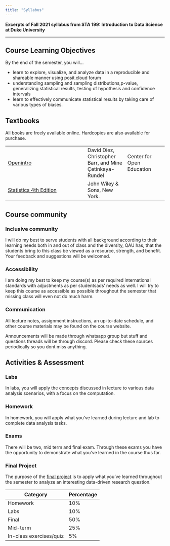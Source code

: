 ---
title: "Syllabus"
---

**Excerpts of Fall 2021 syllabus from STA 199: Introduction to Data Science at Duke University**

<hr>

## Course Learning Objectives

By the end of the semester, you will...

-   learn to explore, visualize, and analyze data in a reproducible and shareable manner using posit.cloud forum
-   understanding sampling and sampling distributions,p-value, generalizing statistical results, testing of hypothesis and confidence intervals
-   learn to effectively communicate statistical results by taking care of various types of biases.

## Textbooks

All books are freely available online. Hardcopies are also available for purchase.

|                                                                         |                          |                                   |
|------------------------------------|------------------|------------------|
| [Openintro](https://www.openintro.org/book/os/)                            | David Diez, Christopher Barr, and Mine Çetinkaya-Rundel      | Center for Open Education     |
| [Statistics 4th Edition](https://wwnorton.com/books/Statistics/) | John Wiley & Sons, New York.|

## Course community

### Inclusive community

I will do my best to serve students with all background according to their learning needs both in and out of class and the diversity, QAU has, that the students bring to this class be viewed as a resource, strength, and benefit. Your feedback and suggestions will be welcomed.

### Accessibility

I am doing my best to keep my course(s) as per required international standards with adjustments as per studentsads' needs as  well. I will try to keep this course as accessible as possible throughout the semester that missing class will even not do much harm.

### Communication

All lecture notes, assignment instructions, an up-to-date schedule, and other course materials may be found on the course website.

Announcements will be made through whatsapp group but stuff and questions threads will be through discord. Please check these sources periodically so you dont miss anything.

## Activities & Assessment

### Labs

In labs, you will apply the concepts discussed in lecture to various data analysis scenarios, with a focus on the computation.

### Homework

In homework, you will apply what you've learned during lecture and lab to complete data analysis tasks.

### Exams

There will be two, mid term and final exam. Through these exams you have the opportunity to demonstrate what you've learned in the course thus far.

### Final Project

The purpose of the [final project](/project/) is to apply what you've learned throughout the semester to analyze an interesting data-driven research question.



| Category           | Percentage |
|--------------------|------------|
| Homework           | 10%        |
| Labs               | 10%        |
| Final       | 50%        |
| Mid-term            | 25%      |
| In-class exercises/quiz | 5%         |

